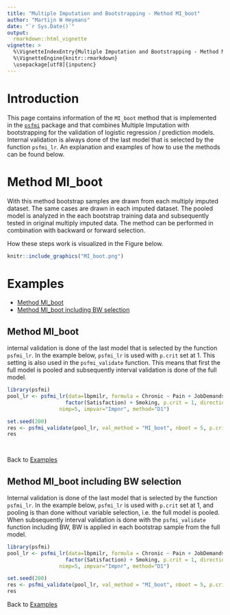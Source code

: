 ```yaml
---
title: "Multiple Imputation and Bootstrapping - Method MI_boot"
author: "Martijn W Heymans"
date: "`r Sys.Date()`"
output:
  rmarkdown::html_vignette
vignette: >
  %\VignetteIndexEntry{Multiple Imputation and Bootstrapping - Method MI_boot}
  %\VignetteEngine{knitr::rmarkdown}
  \usepackage[utf8]{inputenc}
---
```


# Introduction

This page contains information of the `MI_boot` method that is implemented 
in the [`psfmi`](https://github.com/mwheymans/psfmi) package and that combines 
Multiple Imputation with bootstrapping for the validation of 
logistic regression / prediction models. Internal validation is always done of the last model that is 
selected by the function `psfmi_lr`. An explanation and examples of how to use the methods can be found below.

# Method MI_boot

With this method bootstrap samples are drawn from each multiply imputed dataset. 
The same cases are drawn in each imputed dataset. The pooled model is analyzed 
in the each bootstrap training data and subsequently tested in original multiply imputed data. 
The method can be performed in combination with backward or forward selection.

How these steps work is visualized in the Figure below. 

```r
knitr::include_graphics("MI_boot.png")

```

# Examples

* [Method MI_boot]
* [Method MI_boot including BW selection]

## Method MI_boot 

internal validation is done of the last model that is selected by the function `psfmi_lr`. 
In the example below, `psfmi_lr` is used with `p.crit` set at 1. This setting is also
used in the `psfmi_validate` function. This means that first the full model is pooled and
subsequently interval validation is done of the full model.  

```r

library(psfmi)
pool_lr <- psfmi_lr(data=lbpmilr, formula = Chronic ~ Pain + JobDemands + rcs(Tampascale, 3) +
                   factor(Satisfaction) + Smoking, p.crit = 1, direction="FW",
                 nimp=5, impvar="Impnr", method="D1")

set.seed(200)
res <- psfmi_validate(pool_lr, val_method = "MI_boot", nboot = 5, p.crit=1)
res

  
```

Back to [Examples]

## Method MI_boot including BW selection

Internal validation is done of the last model that is selected by the function `psfmi_lr`. 
In the example below, `psfmi_lr` is used with `p.crit` set at 1, and pooling is than done 
without variable selection, i.e. the full model is pooled. When subsequently interval 
validation is done with the `psfmi_validate` function including BW, BW is applied in 
each bootstrap sample from the full model.  

```r

library(psfmi)
pool_lr <- psfmi_lr(data=lbpmilr, formula = Chronic ~ Pain + JobDemands + rcs(Tampascale, 3) +
                   factor(Satisfaction) + Smoking, p.crit = 1, direction="FW",
                 nimp=5, impvar="Impnr", method="D1")

set.seed(200)
res <- psfmi_validate(pool_lr, val_method = "MI_boot", nboot = 5, p.crit=0.05, direction = "BW")
res

```

Back to [Examples]


